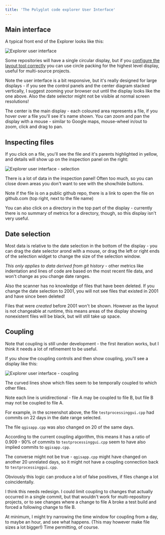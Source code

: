 ```yaml
---
title: 'The Polyglot code explorer User Interface'
---
```


## Main interface

A typical front end of the Explorer looks like this:

![Explorer user interface](../../images/ui_guide/Main_UI.png)

Some repositories will have a single circular display, but if you [configure the layout tool correctly](tools/layout/howto) you can use circle packing for the highest level display, useful for multi-source projects.

Note the user interface is a bit responsive, but it's really designed for large displays - if you see the control panels and the center diagram stacked vertically, I suggest zooming your browser out until the display looks like the one above.  Also the date selector might not be visible at normal screen resolutions!

The center is the main display - each coloured area represents a file, if you hover over a file you'll see it's name shown.  You can zoom and pan the display with a mouse - similar to Google maps, mouse-wheel in/out to zoom, click and drag to pan.

## Inspecting files

If you click on a file, you'll see the file and it's parents highlighted in yellow, and details will show up on the inspection panel on the right:

![Explorer user interface - selection](../../images/ui_guide/Selection.png)

There is a lot of data in the inspection panel!  Often too much, so you can close down areas you don't want to see with the show/hide buttons.

Note if the file is on a public github repo, there is a link to open the file on github.com (top right, next to the file name)

You can also click on a directory in the top part of the display - currently there is no summary of metrics for a directory, though, so this display isn't very useful.

## Date selection

Most data is relative to the date selection in the bottom of the display - you can drag the date selector arond with a mouse, or drag the left or right ends of the selection widget to change the size of the selection window.

_This only applies to data derived from git history_ - other metrics like indentation and lines of code are based on the most recent file data, and won't change as you change date ranges.

Also the scanner has no knowledge of files that have been deleted.  If you change the date selection to 2001, you will not see files that existed in 2001 and have since been deleted!

Files that were _created_ before 2001 won't be shown.  However as the layout is not changeable at runtime, this means areas of the display showing nonexistent files will be black, but will still take up space.

## Coupling

Note that coupling is still under development - the first iteration works, but I think it needs a lot of refinement to be useful.

If you show the coupling controls and then show coupling, you'll see a display like this:

![Explorer user interface - coupling](../../images/ui_guide/Coupling.png)

The curved lines show which files seem to be temporally coupled to which other files.

Note each line is unidirectional - file A may be coupled to file B, but file B may not be coupled to file A.

For example, in the screenshot above, the file `testprocessinggui.cpp` had commits on 22 days in the date range selected.

The file `qgisapp.cpp` was also changed on 20 of the same days.

According to the current coupling algorithm, this means it has a ratio of 0.909 - 90% of commits to `testprocessinggui.cpp` seem to have also implied commits to `qgisapp.cpp`.

The converse might not be true -  `qgisapp.cpp` might have changed on another 20 unrelated days, so it might not have a coupling connection back to `testprocessinggui.cpp`.

Obviously this logic can produce a lot of false positives, if files change a lot coincidentally.

I think this needs redesign. I could limit coupling to changes that actually occurred in a single commit, but that wouldn't work for multi-repository projects, or to see changes where a change to file A broke a test build and forced a following change to file B.

At minimum, I might try narrowing the time window for coupling from a day, to maybe an hour, and see what happens.  (This may however make file sizes a lot bigger!)  Time permitting, of course.
